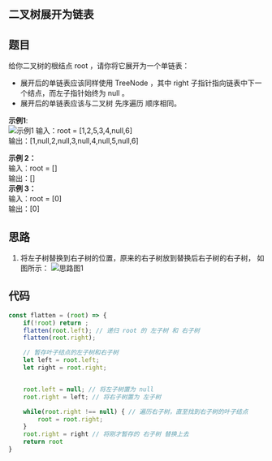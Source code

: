 ## 二叉树展开为链表
<TitleMsg
    link='https://leetcode.cn/problems/flatten-binary-tree-to-linked-list/description/'
    level='middle'
    title='No.114 二叉树展开为链表'
/>


## 题目
给你二叉树的根结点 root ，请你将它展开为一个单链表：
- 展开后的单链表应该同样使用 TreeNode ，其中 right 子指针指向链表中下一个结点，而左子指针始终为 null 。
- 展开后的单链表应该与二叉树 先序遍历 顺序相同。

**示例1**:  
![示例1](https://assets.leetcode.com/uploads/2021/01/14/flaten.jpg)
输入：root = [1,2,5,3,4,null,6]  
输出：[1,null,2,null,3,null,4,null,5,null,6]  

**示例 2：**  
输入：root = []  
输出：[]  
**示例 3：**  
输入：root = [0]  
输出：[0]  


## 思路
1. 将左子树替换到右子树的位置，原来的右子树放到替换后右子树的右子树，
如图所示：
![思路图1](https://pic.leetcode-cn.com/1633588815-qXlNZO-%E5%9B%BE%E7%89%87.png)

## 代码
```javascript
const flatten = (root) => {
    if(!root) return ;
    flatten(root.left); // 递归 root 的 左子树 和 右子树
    flatten(root.right);

    // 暂存叶子结点的左子树和右子树
    let left = root.left; 
    let right = root.right;


    root.left = null; // 将左子树置为 null
    root.right = left; // 将右子树置为 左子树

    while(root.right !== null) { // 遍历右子树，直至找到右子树的叶子结点
        root = root.right;
    }
    root.right = right // 将刚才暂存的 右子树 替换上去
    return root
}
```
